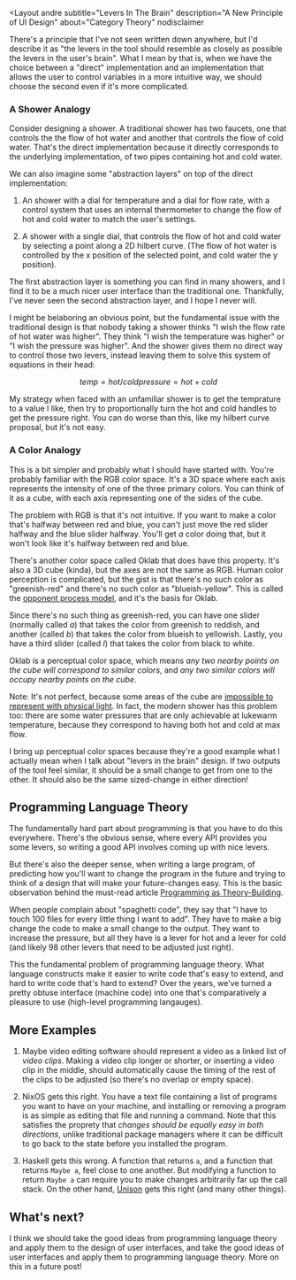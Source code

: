 <Layout
  andre
  subtitle="Levers In The Brain"
  description="A New Principle of UI Design"
  about="Category Theory"
  nodisclaimer
>

There's a principle that I've not seen written down anywhere, but I'd describe it as "the levers in the tool should resemble as closely as possible the levers in the user's brain". What I mean by that is, when we have the choice between a "direct" implementation and an implementation that allows the user to control variables in a more intuitive way, we should choose the second even if it's more complicated. 

### A Shower Analogy

Consider designing a shower. A traditional shower has two faucets, one that controls the the flow of hot water and another that controls the flow of cold water. That's the direct implementation because it directly corresponds to the underlying implementation, of two pipes containing hot and cold water.

We can also imagine some "abstraction layers" on top of the direct implementation:

1. An shower with a dial for temperature and a dial for flow rate, with a control system that uses an internal thermometer to change the flow of hot and cold water to match the user's settings.

2. A shower with a single dial, that controls the flow of hot and cold water by selecting a point along a 2D hilbert curve. (The flow of hot water is controlled by the x position of the selected point, and cold water the y position).

The first abstraction layer is something you can find in many showers, and I find it to be a much nicer user interface than the traditional one. Thankfully, I've never seen the second abstraction layer, and I hope I never will.

I might be belaboring an obvious point, but the fundamental issue with the traditional design is that nobody taking a shower thinks "I wish the flow rate of hot water was higher". They think "I wish the temperature was higher" or "I wish the pressure was higher". And the shower gives them no direct way to control those two levers, instead leaving them to solve this system of equations in their head:

$$
temp = hot / cold
pressure = hot + cold
$$

My strategy when faced with an unfamiliar shower is to get the temprature to a value I like, then try to proportionally turn the hot and cold handles to get the pressure right. You can do worse than this, like my hilbert curve proposal, but it's not easy.

### A Color Analogy

This is a bit simpler and probably what I should have started with. You're probably familiar with the RGB color space. It's a 3D space where each axis represents the intensity of one of the three primary colors. You can think of it as a cube, with each axis representing one of the sides of the cube. 

The problem with RGB is that it's not intuitive. If you want to make a color that's halfway between red and blue, you can't just move the red slider halfway and the blue slider halfway. You'll get *a* color doing that, but it won't look like it's halfway between red and blue.

There's another color space called Oklab that does have this property. It's also a 3D cube (kinda), but the axes are not the same as RGB. Human color perception is complicated, but the gist is that there's no such color as "greenish-red" and there's no such color as "blueish-yellow". This is called the [opponent process model](https://en.wikipedia.org/wiki/Opponent_process), and it's the basis for Oklab. 

Since there's no such thing as greenish-red, you can have one slider (normally called *a*) that takes the color from greenish to reddish, and another (called *b*) that takes the color from blueish to yellowish. Lastly, you have a third slider (called *l*) that takes the color from black to white.

Oklab is a perceptual color space, which means *any two nearby points on the cube will correspond to similar colors*, and *any two similar colors will occupy nearby points on the cube*. 

Note: It's not perfect, because some areas of the cube are [impossible to represent with physical light](https://en.wikipedia.org/wiki/Impossible_color). In fact, the modern shower has this problem too: there are some water pressures that are only achievable at lukewarm temperature, because they correspond to having both hot and cold at max flow. 

I bring up perceptual color spaces because they're a good example what I actually mean when I talk about "levers in the brain" design. If two outputs of the tool feel similar, it should be a small change to get from one to the other. It should also be the same sized-change in either direction!  

## Programming Language Theory

The fundamentally hard part about programming is that you have to do this everywhere. There's the obvious sense, where every API provides you some levers, so writing a good API involves coming up with nice levers. 

But there's also the deeper sense, when writing a large program, of predicting how you'll want to change the program in the future and trying to think of a design that will make your future-changes easy. This is the basic observation behind the must-read article [Programming as Theory-Building](https://pages.cs.wisc.edu/~remzi/Naur.pdf).

When people complain about "spaghetti code", they say that "I have to touch 100 files for every little thing I want to add". They have to make a big change the code to make a small change to the output. They want to increase the pressure, but all they have is a lever for hot and a lever for cold (and likely 98 other levers that need to be adjusted just right). 

This the fundamental problem of programming language theory. What language constructs make it easier to write code that's easy to extend, and hard to write code that's hard to extend? Over the years, we've turned a pretty obtuse interface (machine code) into one that's comparatively a pleasure to use (high-level programming langauges). 

## More Examples

1. Maybe video editing software should represent a video as a linked list of *video clips*. Making a video clip longer or shorter, or inserting a video clip in the middle, should automatically cause the timing of the rest of the clips to be adjusted (so there's no overlap or empty space).

2. NixOS gets this right. You have a text file containing a list of programs you want to have on your machine, and installing or removing a program is as simple as editing that file and running a command. Note that this satisfies the proprety that *changes should be equally easy in both directions*, unlike traditional package managers where it can be difficult to go back to the state before you installed the program.

3. Haskell gets this wrong. A function that returns `a`, and a function that returns `Maybe a`, feel close to one another. But modifying a function to return `Maybe a` can require you to make changes arbitrarily far up the call stack. On the other hand, [Unison](https://www.unison-lang.org/) gets this right (and many other things).

## What's next?

I think we should take the good ideas from programming language theory and apply them to the design of user interfaces, and take the good ideas of user interfaces and apply them to programming language theory. More on this in a future post!

</Layout>
